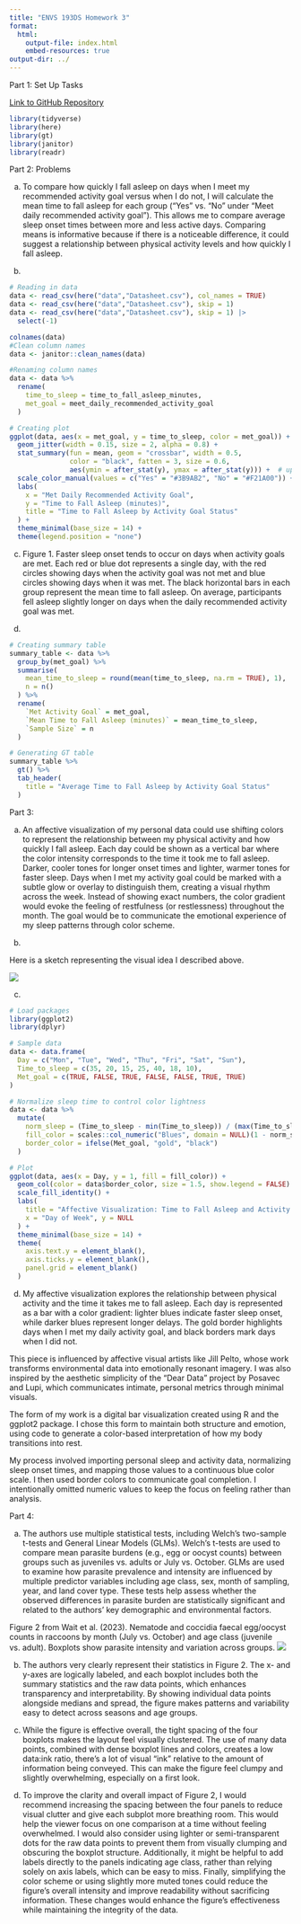 ```yaml
---
title: "ENVS 193DS Homework 3"
format:
  html:
    output-file: index.html
    embed-resources: true
output-dir: ../
---
```


Part 1: Set Up Tasks

[Link to GitHub Repository](https://github.com/fionajeweler1/ENVS-193DS_homework-03)

```r
library(tidyverse)
library(here)
library(gt)
library(janitor)
library(readr)
```


Part 2: Problems 

a. To compare how quickly I fall asleep on days when I meet my recommended activity goal versus when I do not, I will calculate the mean time to fall asleep for each group ("Yes" vs. "No" under "Meet daily recommended activity goal"). This allows me to compare average sleep onset times between more and less active days. Comparing means is informative because if there is a noticeable difference, it could suggest a relationship between physical activity levels and how quickly I fall asleep.

b. 
```r
# Reading in data
data <- read_csv(here("data","Datasheet.csv"), col_names = TRUE)
data <- read_csv(here("data","Datasheet.csv"), skip = 1)
data <- read_csv(here("data","Datasheet.csv"), skip = 1) |> 
  select(-1)

colnames(data)
#Clean column names
data <- janitor::clean_names(data)

#Renaming column names 
data <- data %>%
  rename(
    time_to_sleep = time_to_fall_asleep_minutes,
    met_goal = meet_daily_recommended_activity_goal
  )

# Creating plot 
ggplot(data, aes(x = met_goal, y = time_to_sleep, color = met_goal)) +
  geom_jitter(width = 0.15, size = 2, alpha = 0.8) +
  stat_summary(fun = mean, geom = "crossbar", width = 0.5,
               color = "black", fatten = 3, size = 0.6,
               aes(ymin = after_stat(y), ymax = after_stat(y))) +  # updated for deprecation
  scale_color_manual(values = c("Yes" = "#3B9AB2", "No" = "#F21A00")) +
  labs(
    x = "Met Daily Recommended Activity Goal",
    y = "Time to Fall Asleep (minutes)",
    title = "Time to Fall Asleep by Activity Goal Status"
  ) +
  theme_minimal(base_size = 14) +
  theme(legend.position = "none")

```

c. 
Figure 1. Faster sleep onset tends to occur on days when activity goals are met. Each red or blue dot represents a single day, with the red circles showing days when the activity goal was not met and blue circles showing days when it was met. The black horizontal bars in each group represent the mean time to fall asleep. On average, participants fell asleep slightly longer on days when the daily recommended activity goal was met.

d. 
```r
# Creating summary table
summary_table <- data %>%
  group_by(met_goal) %>%
  summarise(
    mean_time_to_sleep = round(mean(time_to_sleep, na.rm = TRUE), 1),
    n = n()
  ) %>%
  rename(
    `Met Activity Goal` = met_goal,
    `Mean Time to Fall Asleep (minutes)` = mean_time_to_sleep,
    `Sample Size` = n
  )

# Generating GT table
summary_table %>%
  gt() %>%
  tab_header(
    title = "Average Time to Fall Asleep by Activity Goal Status"
  )
```

Part 3: 

a. 
An affective visualization of my personal data could use shifting colors to represent the relationship between my physical activity and how quickly I fall asleep. Each day could be shown as a vertical bar where the color intensity corresponds to the time it took me to fall asleep. Darker, cooler tones for longer onset times and lighter, warmer tones for faster sleep. Days when I met my activity goal could be marked with a subtle glow or overlay to distinguish them, creating a visual rhythm across the week. Instead of showing exact numbers, the color gradient would evoke the feeling of restfulness (or restlessness) throughout the month. The goal would be to communicate the emotional experience of my sleep patterns through color scheme. 

b. 

Here is a sketch representing the visual idea I described above.

![](sketch.png)

c.
```r
# Load packages
library(ggplot2)
library(dplyr)

# Sample data
data <- data.frame(
  Day = c("Mon", "Tue", "Wed", "Thu", "Fri", "Sat", "Sun"),
  Time_to_sleep = c(35, 20, 15, 25, 40, 18, 10),
  Met_goal = c(TRUE, FALSE, TRUE, FALSE, FALSE, TRUE, TRUE)
)

# Normalize sleep time to control color lightness
data <- data %>%
  mutate(
    norm_sleep = (Time_to_sleep - min(Time_to_sleep)) / (max(Time_to_sleep) - min(Time_to_sleep)),
    fill_color = scales::col_numeric("Blues", domain = NULL)(1 - norm_sleep),
    border_color = ifelse(Met_goal, "gold", "black")
  )

# Plot
ggplot(data, aes(x = Day, y = 1, fill = fill_color)) +
  geom_col(color = data$border_color, size = 1.5, show.legend = FALSE) +
  scale_fill_identity() +
  labs(
    title = "Affective Visualization: Time to Fall Asleep and Activity Goal",
    x = "Day of Week", y = NULL
  ) +
  theme_minimal(base_size = 14) +
  theme(
    axis.text.y = element_blank(),
    axis.ticks.y = element_blank(),
    panel.grid = element_blank()
  )
```

d.
My affective visualization explores the relationship between physical activity and the time it takes me to fall asleep. Each day is represented as a bar with a color gradient: lighter blues indicate faster sleep onset, while darker blues represent longer delays. The gold border highlights days when I met my daily activity goal, and black borders mark days when I did not.

This piece is influenced by affective visual artists like Jill Pelto, whose work transforms environmental data into emotionally resonant imagery. I was also inspired by the aesthetic simplicity of the “Dear Data” project by Posavec and Lupi, which communicates intimate, personal metrics through minimal visuals.

The form of my work is a digital bar visualization created using R and the ggplot2 package. I chose this form to maintain both structure and emotion, using code to generate a color-based interpretation of how my body transitions into rest.

My process involved importing personal sleep and activity data, normalizing sleep onset times, and mapping those values to a continuous blue color scale. I then used border colors to communicate goal completion. I intentionally omitted numeric values to keep the focus on feeling rather than analysis.

Part 4:

a. 
The authors use multiple statistical tests, including Welch’s two-sample t-tests and General Linear Models (GLMs). Welch’s t-tests are used to compare mean parasite burdens (e.g., egg or oocyst counts) between groups such as juveniles vs. adults or July vs. October. GLMs are used to examine how parasite prevalence and intensity are influenced by multiple predictor variables including age class, sex, month of sampling, year, and land cover type. These tests help assess whether the observed differences in parasite burden are statistically significant and related to the authors’ key demographic and environmental factors.

Figure 2 from Wait et al. (2023). Nematode and coccidia faecal egg/oocyst counts in raccoons by month (July vs. October) and age class (juvenile vs. adult). Boxplots show parasite intensity and variation across groups.
![](critique.png)

b. 
The authors very clearly represent their statistics in Figure 2. The x- and y-axes are logically labeled, and each boxplot includes both the summary statistics and the raw data points, which enhances transparency and interpretability. By showing individual data points alongside medians and spread, the figure makes patterns and variability easy to detect across seasons and age groups.

c. 
While the figure is effective overall, the tight spacing of the four boxplots makes the layout feel visually clustered. The use of many data points, combined with dense boxplot lines and colors, creates a low data:ink ratio, there’s a lot of visual “ink” relative to the amount of information being conveyed. This can make the figure feel clumpy and slightly overwhelming, especially on a first look.

d. 
To improve the clarity and overall impact of Figure 2, I would recommend increasing the spacing between the four panels to reduce visual clutter and give each subplot more breathing room. This would help the viewer focus on one comparison at a time without feeling overwhelmed. I would also consider using lighter or semi-transparent dots for the raw data points to prevent them from visually clumping and obscuring the boxplot structure. Additionally, it might be helpful to add labels directly to the panels indicating age class, rather than relying solely on axis labels, which can be easy to miss. Finally, simplifying the color scheme or using slightly more muted tones could reduce the figure’s overall intensity and improve readability without sacrificing information. These changes would enhance the figure’s effectiveness while maintaining the integrity of the data.